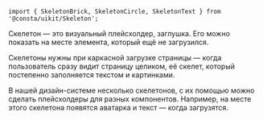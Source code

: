 
```tsx
import { SkeletonBrick, SkeletonCircle, SkeletonText } from '@consta/uikit/Skeleton';
```

Скелетон — это визуальный плейсхолдер, заглушка. Его можно показать на месте элемента, который ещё не загрузился.

Скелетоны нужны при каркасной загрузке страницы — когда пользователь сразу видит страницу целиком, её скелет, который постепенно заполняется текстом и картинками.

В нашей дизайн-системе несколько скелетонов, с их помощью можно сделать плейсхолдеры для разных компонентов. Например, на месте этого скелетона появятся аватарка и текст — когда загрузятся.

<SkeletonBrick />
<SkeletonCircle />
<SkeletonText />
